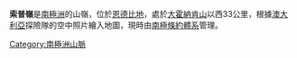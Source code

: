 {{coord|66|34|S|52|51|E|display=title}}

'''索普嶺'''是[[南極洲|南極洲]]的山嶺，位於[[恩德比地|恩德比地]]，處於[[大霍納肯山|大霍納肯山]]以西33公里，根據[[澳大利亞|澳大利亞]]探險隊的空中照片繪入地圖，現時由[[南極條約體系|南極條約體系]]管理。

{{Antarctica-geo-stub}}
[[Category:南極洲山脈|Category:南極洲山脈]]